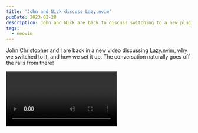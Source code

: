```yaml
---
title: 'John and Nick discuss Lazy.nvim'
pubDate: 2023-02-28
description: John and Nick are back to discuss switching to a new plugin manager for Neovim.
tags:
  - neovim
---
```



[John Christopher](https://jdotc.xyz/) and I are back in a new video discussing [Lazy.nvim](https://github.com/folke/lazy.nvim), why we switched to it,
and how we set it up. The conversation naturally goes off the rails from there!

<Video videoId="KauP0VNb6Q4" />

## Video references

- [folke/lazy.nvim](https://github.com/folke/lazy.nvim)
- [LazyVim](https://www.lazyvim.org/)
- [Migrating from Packer.nvim to Lazy.nvim](https://www.youtube.com/watch?v=aqlxqpHs-aQ)
- [junegunn/vim-plug](https://github.com/junegunn/vim-plug)
- [StyLua](https://github.com/johnnymorganz/stylua)
